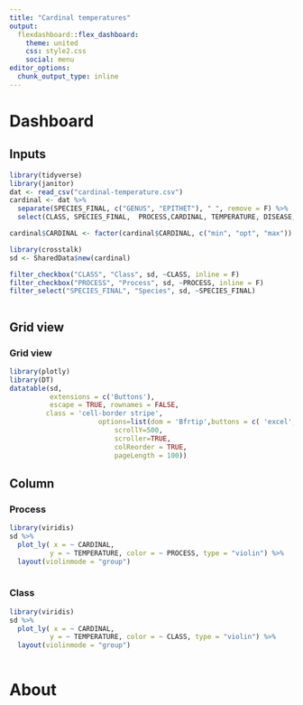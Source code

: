 ```yaml
---
title: "Cardinal temperatures"
output: 
  flexdashboard::flex_dashboard:
    theme: united
    css: style2.css
    social: menu
editor_options: 
  chunk_output_type: inline
---
```

    

Dashboard
=====================================  


Inputs {.sidebar}
-------------------------------------



```r
library(tidyverse)
library(janitor)
dat <- read_csv("cardinal-temperature.csv")
cardinal <- dat %>% 
  separate(SPECIES_FINAL, c("GENUS", "EPITHET"), " ", remove = F) %>% 
  select(CLASS, SPECIES_FINAL,  PROCESS,CARDINAL, TEMPERATURE, DISEASE, HOST_PLANT)

cardinal$CARDINAL <- factor(cardinal$CARDINAL, c("min", "opt", "max"))
```

   
```r
library(crosstalk)
sd <- SharedData$new(cardinal)
```

```r

filter_checkbox("CLASS", "Class", sd, ~CLASS, inline = F)
filter_checkbox("PROCESS", "Process", sd, ~PROCESS, inline = F)
filter_select("SPECIES_FINAL", "Species", sd, ~SPECIES_FINAL)



```
    
Grid view
-------------------------------------
    
### Grid view
   



```r
library(plotly)
library(DT)
datatable(sd, 
          extensions = c('Buttons'),
          escape = TRUE, rownames = FALSE,
         class = 'cell-border stripe',
                      options=list(dom = 'Bfrtip',buttons = c( 'excel', 'pdf'),deferRender=TRUE, 
                          scrollY=500, 
                          scroller=TRUE,
                          colReorder = TRUE,
                          pageLength = 100))

```
   

   
Column {.tabset data-width=500}
-------------------------------------
   
### Process

```r
library(viridis)
sd %>% 
  plot_ly( x = ~ CARDINAL,
          y = ~ TEMPERATURE, color = ~ PROCESS, type = "violin") %>% 
  layout(violinmode = "group")
 
```   
 


### Class

```r
library(viridis)
sd %>% 
  plot_ly( x = ~ CARDINAL,
          y = ~ TEMPERATURE, color = ~ CLASS, type = "violin") %>% 
  layout(violinmode = "group")
 
```   

About 
===========


